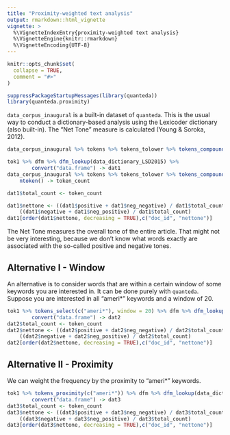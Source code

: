 ```yaml
---
title: "Proximity-weighted text analysis"
output: rmarkdown::html_vignette
vignette: >
  %\VignetteIndexEntry{proximity-weighted text analysis}
  %\VignetteEngine{knitr::rmarkdown}
  %\VignetteEncoding{UTF-8}
---
```


```r
knitr::opts_chunk$set(
  collapse = TRUE,
  comment = "#>"
)
```

```r
suppressPackageStartupMessages(library(quanteda))
library(quanteda.proximity)
```

`data_corpus_inaugural` is a built-in dataset of `quanteda`. This is the usual way to conduct a dictionary-based analysis using the Lexicoder dictionary (also built-in). The "Net Tone" measure is calculated (Young & Soroka, 2012).

```r
data_corpus_inaugural %>% tokens %>% tokens_tolower %>% tokens_compound(data_dictionary_LSD2015, concatenator = " ") -> tok1

tok1 %>% dfm %>% dfm_lookup(data_dictionary_LSD2015) %>%
        convert("data.frame") -> dat1
data_corpus_inaugural %>% tokens %>% tokens_tolower %>% tokens_compound(data_dictionary_LSD2015, concatenator = " ") %>%
    ntoken() -> token_count

dat1$total_count <- token_count

dat1$nettone <- ((dat1$positive + dat1$neg_negative) / dat1$total_count) -
    ((dat1$negative + dat1$neg_positive) / dat1$total_count)
dat1[order(dat1$nettone, decreasing = TRUE),c("doc_id", "nettone")]
```

The Net Tone measures the overall tone of the entire article. That might not be very interesting, because we don't know what words exactly are associated with the so-called positive and negative tones.

## Alternative I - Window

An alternative is to consider words that are within a certain window of some keywords you are interested in. It can be done purely with `quanteda`. Suppose you are interested in all "ameri*" keywords and a window of 20.

```r
tok1 %>% tokens_select(c("ameri*"), window = 20) %>% dfm %>% dfm_lookup(data_dictionary_LSD2015) %>%
        convert("data.frame") -> dat2
dat2$total_count <- token_count
dat2$nettone <- ((dat2$positive + dat2$neg_negative) / dat2$total_count) -
    ((dat2$negative + dat2$neg_positive) / dat2$total_count)
dat2[order(dat2$nettone, decreasing = TRUE),c("doc_id", "nettone")]
```

## Alternative II - Proximity

We can weight the frequency by the proximity to "ameri*" keywords.

```r
tok1 %>% tokens_proximity(c("ameri*")) %>% dfm %>% dfm_lookup(data_dictionary_LSD2015) %>%
        convert("data.frame") -> dat3
dat3$total_count <- token_count
dat3$nettone <- ((dat3$positive + dat3$neg_negative) / dat3$total_count) -
    ((dat3$negative + dat3$neg_positive) / dat3$total_count)
dat3[order(dat3$nettone, decreasing = TRUE),c("doc_id", "nettone")]
```
